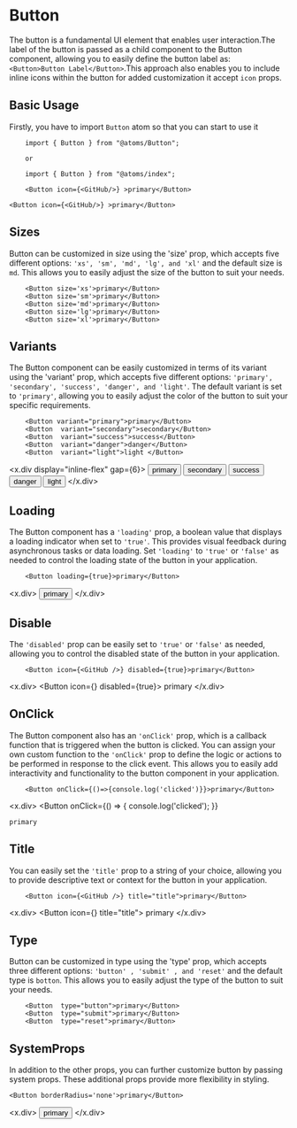 
<MDXWrapper>
<Head>
	<title>Button Doc | OORSIG</title>
</Head>

# Button

The button is a fundamental UI element that enables user interaction.The label of the button is passed as a child component to the Button component, allowing you to easily define the button label as: ` <Button>Button Label</Button>`.This approach also enables you to include inline icons within the button for added customization it accept `icon` props.

## Basic Usage

Firstly, you have to import `Button` atom so that you can start to use it

```
	import { Button } from "@atoms/Button";

	or

	import { Button } from "@atoms/index";

	<Button icon={<GitHub/>} >primary</Button>
```

    <Button icon={<GitHub/>} >primary</Button>

## Sizes

Button can be customized in size using the 'size' prop, which accepts five different options: `'xs', 'sm', 'md', 'lg', and 'xl'` and the default size is `md`. This allows you to easily adjust the size of the button to suit your needs.

```
    <Button size='xs'>primary</Button>
    <Button size='sm'>primary</Button>
    <Button size='md'>primary</Button>
    <Button size='lg'>primary</Button>
    <Button size='xl'>primary</Button>

```

## Variants

The Button component can be easily customized in terms of its variant using the 'variant' prop, which accepts five different options: `'primary', 'secondary', 'success', 'danger', and 'light'`. The default variant is set to `'primary'`, allowing you to easily adjust the color of the button to suit your specific requirements.

```
	<Button variant="primary">primary</Button>
    <Button  variant="secondary">secondary</Button>
    <Button  variant="success">success</Button>
    <Button  variant="danger">danger</Button>
    <Button  variant="light">light </Button>
```

<x.div display="inline-flex" gap={6}>
  <Button>primary</Button>
  <Button variant="secondary">secondary</Button>
  <Button variant="success">success</Button>
  <Button variant="danger">danger</Button>
  <Button variant="light">light </Button>
</x.div>

## Loading

The Button component has a `'loading'` prop, a boolean value that displays a loading indicator when set to `'true'`. This provides visual feedback during asynchronous tasks or data loading. Set `'loading'` to `'true'` or `'false'` as needed to control the loading state of the button in your application.

```
	<Button loading={true}>primary</Button>
```

<x.div>
  <Button loading={true}>primary</Button>
</x.div>

## Disable

The `'disabled'` prop can be easily set to `'true'` or `'false'` as needed, allowing you to control the disabled state of the button in your application.

```
	<Button icon={<GitHub />} disabled={true}>primary</Button>
```

<x.div>
  <Button icon={<GitHub />} disabled={true}>
    primary
  </Button>
</x.div>

## OnClick

The Button component also has an `'onClick'` prop, which is a callback function that is triggered when the button is clicked. You can assign your own custom function to the `'onClick'` prop to define the logic or actions to be performed in response to the click event. This allows you to easily add interactivity and functionality to the button component in your application.

```
	<Button onClick={()=>{console.log('clicked')}}>primary</Button>
```

<x.div>
  <Button
    onClick={() => {
      console.log('clicked');
    }}
  >
    primary
  </Button>
</x.div>

## Title

You can easily set the `'title'` prop to a string of your choice, allowing you to provide descriptive text or context for the button in your application.

```
	<Button icon={<GitHub />} title="title">primary</Button>
```

<x.div>
  <Button icon={<GitHub />} title="title">
    primary
  </Button>
</x.div>

## Type

Button can be customized in type using the 'type' prop, which accepts three different options: `'button' , 'submit' , and 'reset'` and the default type is `botton`. This allows you to easily adjust the type of the button to suit your needs.

```
	<Button  type="button">primary</Button>
	<Button  type="submit">primary</Button>
	<Button  type="reset">primary</Button>

```

## SystemProps

In addition to the other props, you can further customize button by passing system props. These additional props provide more flexibility in styling.

```
<Button borderRadius='none'>primary</Button>
```

<x.div>
  <Button borderRadius="none">primary</Button>
</x.div>

</MDXWrapper>
